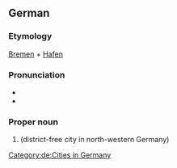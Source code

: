 ==German==
{{wikipedia}}
{{wikipedia|lang=de}}

===Etymology===
[[Bremen]] + [[Hafen]]

===Pronunciation===
* {{IPA|lang=de|/bʁeːmɐˈhaːfən/}}
* {{audio|De-Bremerhaven.ogg|Audio|lang=de}}

===Proper noun===
{{de-proper noun}}

# {{l|en|Bremerhaven}} (district-free city in north-western Germany)

[[Category:de:Cities in Germany]]